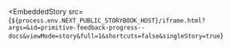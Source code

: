 
<EmbeddedStory
  src={`${process.env.NEXT_PUBLIC_STORYBOOK_HOST}/iframe.html?args=&id=primitive-feedback-progress--docs&viewMode=story&full=1&shortcuts=false&singleStory=true`}
></EmbeddedStory>